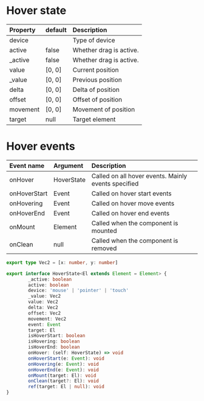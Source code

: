# Hover state

| Property | default | Description             |
| :------- | :------ | :---------------------- |
| device   |         | Type of device          |
| active   | false   | Whether drag is active. |
| \_active | false   | Whether drag is active. |
| value    | [0, 0]  | Current position        |
| \_value  | [0, 0]  | Previous position       |
| delta    | [0, 0]  | Delta of position       |
| offset   | [0, 0]  | Offset of position      |
| movement | [0, 0]  | Movement of position    |
| target   | null    | Target element          |

# Hover events

| Event name   | Argument   | Description                                         |
| :----------- | :--------- | :-------------------------------------------------- |
| onHover      | HoverState | Called on all hover events. Mainly events specified |
| onHoverStart | Event      | Called on hover start events                        |
| onHovering   | Event      | Called on hover move events                         |
| onHoverEnd   | Event      | Called on hover end events                          |
| onMount      | Element    | Called when the component is mounted                |
| onClean      | null       | Called when the component is removed                |

```ts
export type Vec2 = [x: number, y: number]

export interface HoverState<El extends Element = Element> {
        _active: boolean
        active: boolean
        device: 'mouse' | 'pointer' | 'touch'
        _value: Vec2
        value: Vec2
        delta: Vec2
        offset: Vec2
        movement: Vec2
        event: Event
        target: El
        isHoverStart: boolean
        isHovering: boolean
        isHoverEnd: boolean
        onHover: (self: HoverState) => void
        onHoverStart(e: Event): void
        onHovering(e: Event): void
        onHoverEnd(e: Event): void
        onMount(target: El): void
        onClean(target?: El): void
        ref(target: El | null): void
}
```
